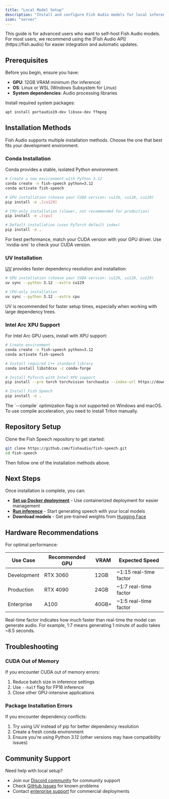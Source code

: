```yaml
---
title: "Local Model Setup"
description: "Install and configure Fish Audio models for local inference"
icon: "server"
---
```


<Note>
This guide is for advanced users who want to self-host Fish Audio models. For most users, we recommend using the [Fish Audio API](https://fish.audio) for easier integration and automatic updates.
</Note>

## Prerequisites

Before you begin, ensure you have:

- **GPU**: 12GB VRAM minimum (for inference)
- **OS**: Linux or WSL (Windows Subsystem for Linux)
- **System dependencies**: Audio processing libraries

Install required system packages:

```bash
apt install portaudio19-dev libsox-dev ffmpeg
```

## Installation Methods

Fish Audio supports multiple installation methods. Choose the one that best fits your development environment.

### Conda Installation

Conda provides a stable, isolated Python environment:

```bash
# Create a new environment with Python 3.12
conda create -n fish-speech python=3.12
conda activate fish-speech

# GPU installation (choose your CUDA version: cu126, cu128, cu129)
pip install -e .[cu129]

# CPU-only installation (slower, not recommended for production)
pip install -e .[cpu]

# Default installation (uses PyTorch default index)
pip install -e .
```

<Tip>
For best performance, match your CUDA version with your GPU driver. Use `nvidia-smi` to check your CUDA version.
</Tip>

### UV Installation

[UV](https://github.com/astral-sh/uv) provides faster dependency resolution and installation:

```bash
# GPU installation (choose your CUDA version: cu126, cu128, cu129)
uv sync --python 3.12 --extra cu129

# CPU-only installation
uv sync --python 3.12 --extra cpu
```

<Note>
UV is recommended for faster setup times, especially when working with large dependency trees.
</Note>

### Intel Arc XPU Support

For Intel Arc GPU users, install with XPU support:

```bash
# Create environment
conda create -n fish-speech python=3.12
conda activate fish-speech

# Install required C++ standard library
conda install libstdcxx -c conda-forge

# Install PyTorch with Intel XPU support
pip install --pre torch torchvision torchaudio --index-url https://download.pytorch.org/whl/nightly/xpu

# Install Fish Speech
pip install -e .
```

<Warning>
The `--compile` optimization flag is not supported on Windows and macOS. To use compile acceleration, you need to install Triton manually.
</Warning>

## Repository Setup

Clone the Fish Speech repository to get started:

```bash
git clone https://github.com/fishaudio/fish-speech.git
cd fish-speech
```

Then follow one of the installation methods above.

## Next Steps

Once installation is complete, you can:

- **[Set up Docker deployment](/developer-platform/self-hosting/docker-deployment)** - Use containerized deployment for easier management
- **[Run inference](/developer-platform/self-hosting/running-inference)** - Start generating speech with your local models
- **Download models** - Get pre-trained weights from [Hugging Face](https://huggingface.co/fishaudio)

## Hardware Recommendations

For optimal performance:

| Use Case | Recommended GPU | VRAM | Expected Speed |
|----------|----------------|------|----------------|
| Development | RTX 3060 | 12GB | ~1:15 real-time factor |
| Production | RTX 4090 | 24GB | ~1:7 real-time factor |
| Enterprise | A100 | 40GB+ | ~1:5 real-time factor |

<Info>
Real-time factor indicates how much faster than real-time the model can generate audio. For example, 1:7 means generating 1 minute of audio takes ~8.5 seconds.
</Info>

## Troubleshooting

### CUDA Out of Memory

If you encounter CUDA out of memory errors:

1. Reduce batch size in inference settings
2. Use `--half` flag for FP16 inference
3. Close other GPU-intensive applications

### Package Installation Errors

If you encounter dependency conflicts:

1. Try using UV instead of pip for better dependency resolution
2. Create a fresh conda environment
3. Ensure you're using Python 3.12 (other versions may have compatibility issues)

## Community Support

Need help with local setup?

- Join our [Discord community](https://discord.gg/dF9Db2Tt3Y) for community support
- Check [GitHub Issues](https://github.com/fishaudio/fish-speech/issues) for known problems
- Contact [enterprise support](mailto:support@fish.audio) for commercial deployments